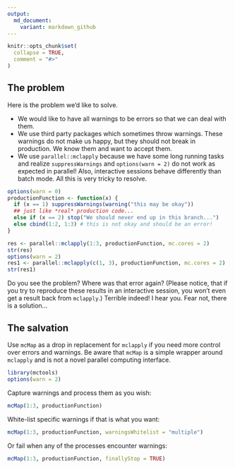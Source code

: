 ```yaml
---
output:
  md_document:
    variant: markdown_github
---
```


```r
knitr::opts_chunk$set(
  collapse = TRUE,
  comment = "#>"
)
```

## The problem

Here is the problem we'd like to solve.

- We would like to have all warnings to be errors so that we can deal with them.
- We use third party packages which sometimes throw warnings. These warnings do
not make us happy, but they should not break in production. We know them and
want to accept them.
- We use `parallel::mclapply` because we have some long running tasks and
realize `suppressWarnings` and `options(warn = 2)` do not work as expected in
parallel! Also, interactive sessions behave differently than batch mode.
All this is very tricky to resolve.

```r
options(warn = 0)
productionFunction <- function(x) {
  if (x == 1) suppressWarnings(warning("this may be okay"))
  ## just like *real* production code...
  else if (x == 2) stop("We should never end up in this branch...")
  else cbind(1:2, 1:3) # this is not okay and should be an error!
}

res <- parallel::mclapply(1:3, productionFunction, mc.cores = 2)
str(res)
options(warn = 2)
res1 <- parallel::mclapply(c(1, 3), productionFunction, mc.cores = 2)
str(res1)
```

Do you see the problem? Where was that error again? (Please notice, that if you
try to reproduce these results in an interactive session, you won't even get a
result back from `mclapply`.) Terrible indeed! I hear you. Fear not, there is a
solution...

## The salvation

Use `mcMap` as a drop in replacement for `mclapply` if you need more control
over errors and warnings. Be aware that `mcMap` is a simple wrapper around
`mclapply` and is not a novel parallel computing interface.

```r
library(mctools)
options(warn = 2)
```

Capture warnings and process them as you wish:

```r
mcMap(1:3, productionFunction)
```

White-list specific warnings if that is what you want:

```r
mcMap(1:3, productionFunction, warningsWhitelist = "multiple")
```

Or fail when any of the processes encounter warnings:

```r
mcMap(1:3, productionFunction, finallyStop = TRUE)
```

